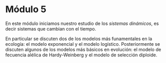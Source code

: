 # Módulo 5

En este módulo iniciamos nuestro estudio de los *sistemas dinámicos*, es decir sistemas que cambian con el tiempo. 

En particular se discuten dos de los modelos más funamentales en la ecología: el modelo exponencial y el modelo logístico. Posteriormente se discuten algunos de los modelos más básicos en evolución: el modelo de fecuencia alélica de Hardy-Weinberg y el modelo de selección diploide.

